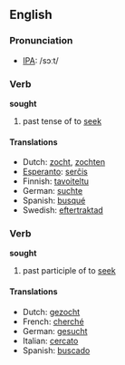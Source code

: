 ==English==
=== Pronunciation ===
*[[w:IPA|IPA]]: /sɔːt/

=== Verb ===
'''sought'''

# past tense of to [[seek]]

==== Translations ====
*Dutch: [[zocht]], [[zochten]]
*[[Esperanto]]: [[serĉis]]
*Finnish: [[tavoiteltu]]
*German: [[suchte]]<!-- this is just 1ps -->
*Spanish: [[busqué]]<!-- this is just 1ps -->
*Swedish: [[eftertraktad]]

=== Verb ===
'''sought'''

# past participle of to [[seek]]

==== Translations ====
*Dutch: [[gezocht]]
*French: [[cherché]]
*German: [[gesucht]]
*Italian: [[cercato]]
*Spanish: [[buscado]]